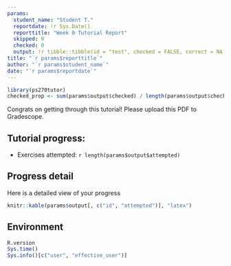 ```yaml
---
params:
  student_name: "Student T."
  reportdate: !r Sys.Date()
  reporttitle: "Week 0 Tutorial Report"
  skipped: 0
  checked: 0
  output: !r tibble::tibble(id = "test", checked = FALSE, correct = NA)
title: "`r params$reporttitle`"
author: "`r params$student_name`"
date: "`r params$reportdate`"
---
```



```r
library(ps270tutor)
checked_prop <- sum(params$output$checked) / length(params$output$checked)
```

Congrats on getting through this tutorial! Please upload this PDF to Gradescope. 

## Tutorial progress:

- Exercises attempted: `r length(params$output$attempted)` 

\newpage

## Progress detail

Here is a detailed view of your progress

```r
knitr::kable(params$output[, c("id", "attempted")], "latex")
```

\newpage

## Environment

```r
R.version
Sys.time()
Sys.info()[c("user", "effective_user")]
```
